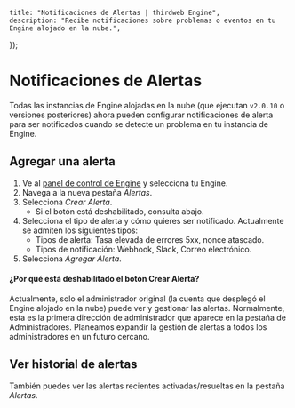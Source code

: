 
	title: "Notificaciones de Alertas | thirdweb Engine",
	description: "Recibe notificaciones sobre problemas o eventos en tu Engine alojado en la nube.",
});

# Notificaciones de Alertas

Todas las instancias de Engine alojadas en la nube (que ejecutan `v2.0.10` o versiones posteriores) ahora pueden configurar notificaciones de alerta para ser notificados cuando se detecte un problema en tu instancia de Engine.

## Agregar una alerta

1. Ve al [panel de control de Engine](https://thirdweb.com/team/~/~/engine) y selecciona tu Engine.
1. Navega a la nueva pestaña *Alertas*.
1. Selecciona *Crear Alerta*.
    - Si el botón está deshabilitado, consulta abajo.
1. Selecciona el tipo de alerta y cómo quieres ser notificado. Actualmente se admiten los siguientes tipos:
    - Tipos de alerta: Tasa elevada de errores 5xx, nonce atascado.
    - Tipos de notificación: Webhook, Slack, Correo electrónico.
1. Selecciona *Agregar Alerta*.

<DocImage
	src={AddAlertImage}
	alt="Agregar alerta"
	className="max-w-[500px] mx-auto"
/>

#### ¿Por qué está deshabilitado el botón Crear Alerta?

Actualmente, solo el administrador original (la cuenta que desplegó el Engine alojado en la nube) puede ver y gestionar las alertas. Normalmente, esta es la primera dirección de administrador que aparece en la pestaña de Administradores. Planeamos expandir la gestión de alertas a todos los administradores en un futuro cercano.

## Ver historial de alertas

También puedes ver las alertas recientes activadas/resueltas en la pestaña *Alertas*.

<DocImage
	src={RecentAlertsImage}
	alt="Alertas recientes"
	className="max-w-[700px] mx-auto"
/>

